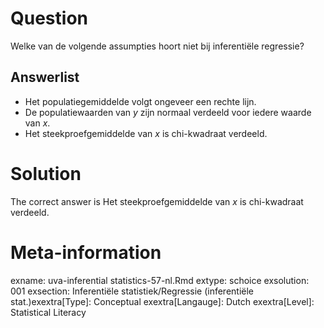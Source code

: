 Question
========

Welke van de volgende assumpties hoort niet bij inferentiële regressie? 

Answerlist
----------
* Het populatiegemiddelde volgt ongeveer een rechte lijn.
* De populatiewaarden van *y* zijn normaal verdeeld voor iedere waarde van *x*.
* Het steekproefgemiddelde van *x* is chi-kwadraat verdeeld.

Solution
========

The correct answer is  Het steekproefgemiddelde van *x* is chi-kwadraat verdeeld. 

Meta-information
================
exname: uva-inferential statistics-57-nl.Rmd 
extype: schoice 
exsolution: 001 
exsection: Inferentiële statistiek/Regressie (inferentiële stat.)exextra[Type]: Conceptual
exextra[Langauge]: Dutch 
exextra[Level]: Statistical Literacy
